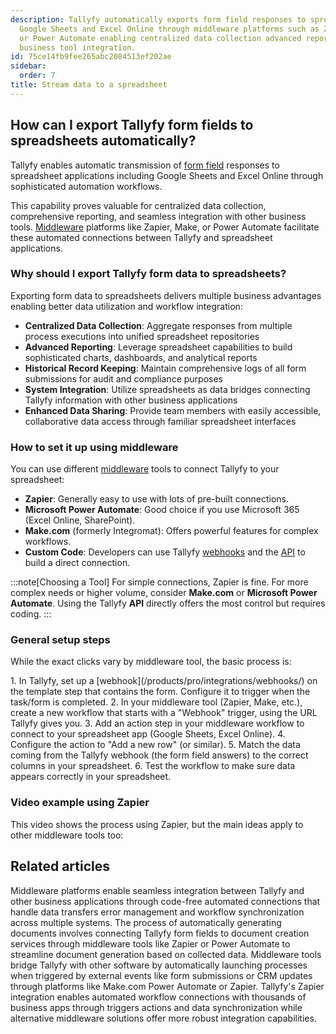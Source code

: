 ```yaml
---
description: Tallyfy automatically exports form field responses to spreadsheets like
  Google Sheets and Excel Online through middleware platforms such as Zapier Make
  or Power Automate enabling centralized data collection advanced reporting and seamless
  business tool integration.
id: 75ce14fb9fee265abc2084513ef202ae
sidebar:
  order: 7
title: Stream data to a spreadsheet
---
```



## How can I export Tallyfy form fields to spreadsheets automatically?

Tallyfy enables automatic transmission of [form field](/products/pro/tracking-and-tasks/tasks/what-are-form-fields-in-tallyfy/) responses to spreadsheet applications including Google Sheets and Excel Online through sophisticated automation workflows.

This capability proves valuable for centralized data collection, comprehensive reporting, and seamless integration with other business tools. [Middleware](/products/pro/integrations/middleware/) platforms like Zapier, Make, or Power Automate facilitate these automated connections between Tallyfy and spreadsheet applications.

### Why should I export Tallyfy form data to spreadsheets?

Exporting form data to spreadsheets delivers multiple business advantages enabling better data utilization and workflow integration:

- **Centralized Data Collection**: Aggregate responses from multiple process executions into unified spreadsheet repositories
- **Advanced Reporting**: Leverage spreadsheet capabilities to build sophisticated charts, dashboards, and analytical reports
- **Historical Record Keeping**: Maintain comprehensive logs of all form submissions for audit and compliance purposes
- **System Integration**: Utilize spreadsheets as data bridges connecting Tallyfy information with other business applications
- **Enhanced Data Sharing**: Provide team members with easily accessible, collaborative data access through familiar spreadsheet interfaces

### How to set it up using middleware

You can use different [middleware](/products/pro/integrations/middleware/) tools to connect Tallyfy to your spreadsheet:

- **Zapier**: Generally easy to use with lots of pre-built connections.
- **Microsoft Power Automate**: Good choice if you use Microsoft 365 (Excel Online, SharePoint).
- **Make.com** (formerly Integromat): Offers powerful features for complex workflows.
- **Custom Code**: Developers can use Tallyfy [webhooks](/products/pro/integrations/webhooks/) and the [API](/products/pro/integrations/open-api/) to build a direct connection.

:::note[Choosing a Tool]
For simple connections, Zapier is fine. For more complex needs or higher volume, consider **Make.com** or **Microsoft Power Automate**. Using the Tallyfy **API** directly offers the most control but requires coding.
:::

### General setup steps

While the exact clicks vary by middleware tool, the basic process is:

<Steps>
1. In Tallyfy, set up a [webhook](/products/pro/integrations/webhooks/) on the template step that contains the form. Configure it to trigger when the task/form is completed.
2. In your middleware tool (Zapier, Make, etc.), create a new workflow that starts with a "Webhook" trigger, using the URL Tallyfy gives you.
3. Add an action step in your middleware workflow to connect to your spreadsheet app (Google Sheets, Excel Online).
4. Configure the action to "Add a new row" (or similar).
5. Match the data coming from the Tallyfy webhook (the form field answers) to the correct columns in your spreadsheet.
6. Test the workflow to make sure data appears correctly in your spreadsheet.
</Steps>

### Video example using Zapier

This video shows the process using Zapier, but the main ideas apply to other middleware tools too:

<lite-vimeo videoid="349793950"></lite-vimeo>


## Related articles
<CardGrid>
<LinkTitleCard header="<b>Integrations > Middleware</b>" href="/products/pro/integrations/middleware/" > Middleware platforms enable seamless integration between Tallyfy and other business applications through code-free automated connections that handle data transfers error management and workflow synchronization across multiple systems. </LinkTitleCard>
<LinkTitleCard header="<b>Documents > Send data to document creation systems</b>" href="/products/pro/documenting/documents/how-to-generate-documents-from-form-fields/" > The process of automatically generating documents involves connecting Tallyfy form fields to document creation services through middleware tools like Zapier or Power Automate to streamline document generation based on collected data. </LinkTitleCard>
<LinkTitleCard header="<b>Triggers > Launch via middleware</b>" href="/products/pro/launching/triggers/via-middleware/" > Middleware tools bridge Tallyfy with other software by automatically launching processes when triggered by external events like form submissions or CRM updates through platforms like Make.com Power Automate or Zapier. </LinkTitleCard>
<LinkTitleCard header="<b>Middleware > Zapier</b>" href="/products/pro/integrations/middleware/zapier/" > Tallyfy's Zapier integration enables automated workflow connections with thousands of business apps through triggers actions and data synchronization while alternative middleware solutions offer more robust integration capabilities. </LinkTitleCard>
</CardGrid>